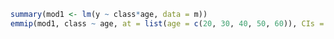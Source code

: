
```r
summary(mod1 <- lm(y ~ class*age, data = m))
emmip(mod1, class ~ age, at = list(age = c(20, 30, 40, 50, 60)), CIs = TRUE)
```
